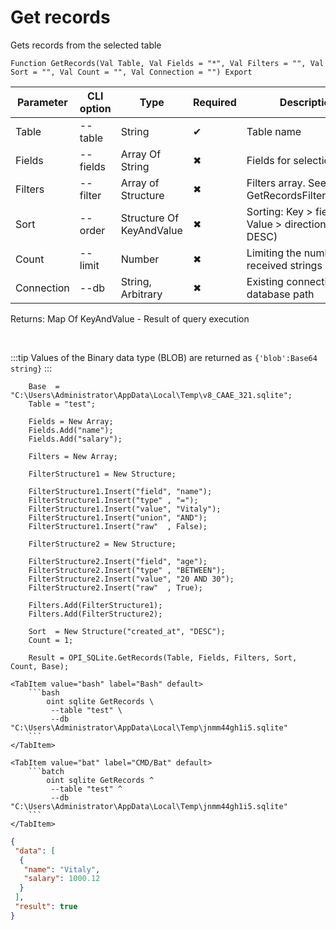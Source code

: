 ﻿---
sidebar_position: 4
description: Get records and other functions to work with SQLite in the Open Integration Package, a free open-source integration library for 1C:Enterprise 8, OneScript and CLI
keywords: [1C, 1С, 1С:Enterprise, 1С:Enterprise 8.3, API, Integration, Services, Exchange, OneScript, CLI, SQLite]
---


# Get records
 Gets records from the selected table



`Function GetRecords(Val Table, Val Fields = "*", Val Filters = "", Val Sort = "", Val Count = "", Val Connection = "") Export`

  | Parameter | CLI option | Type | Required | Description |
  |-|-|-|-|-|
  | Table | --table | String | &#x2714; | Table name |
  | Fields | --fields | Array Of String | &#x2716; | Fields for selection |
  | Filters | --filter | Array of Structure | &#x2716; | Filters array. See GetRecordsFilterStrucutre |
  | Sort | --order | Structure Of KeyAndValue | &#x2716; | Sorting: Key > field name, Value > direction (ASC, DESC) |
  | Count | --limit | Number | &#x2716; | Limiting the number of received strings |
  | Connection | --db | String, Arbitrary | &#x2716; | Existing connection or database path |

  
  Returns:  Map Of KeyAndValue - Result of query execution

<br/>

:::tip
Values of the Binary data type (BLOB) are returned as `{'blob':Base64 string}`
:::
<br/>



```bsl title="1C:Enterprise/OneScript code example"
    Base  = "C:\Users\Administrator\AppData\Local\Temp\v8_CAAE_321.sqlite";
    Table = "test";

    Fields = New Array;
    Fields.Add("name");
    Fields.Add("salary");

    Filters = New Array;

    FilterStructure1 = New Structure;

    FilterStructure1.Insert("field", "name");
    FilterStructure1.Insert("type" , "=");
    FilterStructure1.Insert("value", "Vitaly");
    FilterStructure1.Insert("union", "AND");
    FilterStructure1.Insert("raw"  , False);

    FilterStructure2 = New Structure;

    FilterStructure2.Insert("field", "age");
    FilterStructure2.Insert("type" , "BETWEEN");
    FilterStructure2.Insert("value", "20 AND 30");
    FilterStructure2.Insert("raw"  , True);

    Filters.Add(FilterStructure1);
    Filters.Add(FilterStructure2);

    Sort  = New Structure("created_at", "DESC");
    Count = 1;

    Result = OPI_SQLite.GetRecords(Table, Fields, Filters, Sort, Count, Base);
```
 

 <Tabs>
  
    <TabItem value="bash" label="Bash" default>
        ```bash
            oint sqlite GetRecords \
             --table "test" \
             --db "C:\Users\Administrator\AppData\Local\Temp\jnmm44gh1i5.sqlite"
        ```
    </TabItem>
  
    <TabItem value="bat" label="CMD/Bat" default>
        ```batch
            oint sqlite GetRecords ^
             --table "test" ^
             --db "C:\Users\Administrator\AppData\Local\Temp\jnmm44gh1i5.sqlite"
        ```
    </TabItem>
</Tabs>


```json title="Result"
{
 "data": [
  {
   "name": "Vitaly",
   "salary": 1000.12
  }
 ],
 "result": true
}
```
